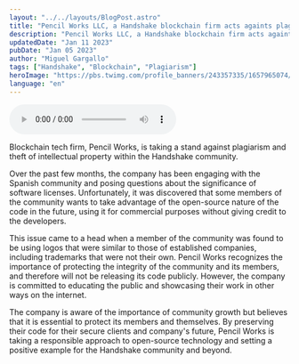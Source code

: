 ```yaml
---
layout: "../../layouts/BlogPost.astro"
title: "Pencil Works LLC, a Handshake blockchain firm acts againts plagiarism"
description: "Pencil Works LLC, a Handshake blockchain firm acts againts plagiarism and theft of intellectual property within the Handshake community."
updatedDate: "Jan 11 2023"
pubDate: "Jan 05 2023"
author: "Miguel Gargallo"
tags: ["Handshake", "Blockchain", "Plagiarism"]
heroImage: "https://pbs.twimg.com/profile_banners/243357335/1657965074/1500x500"
language: "en"
---
```


<audio controls>
  <source src="https://github.com/superdatas/blog-audios/blob/main/pencil-press-01.wav?raw=true" type="audio/wav" />
</audio> 

Blockchain tech firm, Pencil Works, is taking a stand against plagiarism and theft of intellectual property within the Handshake community.

Over the past few months, the company has been engaging with the Spanish community and posing questions about the significance of software licenses. Unfortunately, it was discovered that some members of the community wants to take advantage of the open-source nature of the code in the future, using it for commercial purposes without giving credit to the developers.

This issue came to a head when a member of the community was found to be using logos that were similar to those of established companies, including trademarks that were not their own. Pencil Works recognizes the importance of protecting the integrity of the community and its members, and therefore will not be releasing its code publicly. However, the company is committed to educating the public and showcasing their work in other ways on the internet.

The company is aware of the importance of community growth but believes that it is essential to protect its members and themselves. By preserving their code for their secure clients and company's future, Pencil Works is taking a responsible approach to open-source technology and setting a positive example for the Handshake community and beyond.
